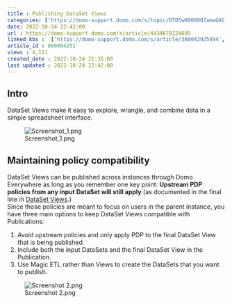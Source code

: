 ```yaml
---
title : Publishing DataSet Views
categories: ['https://domo-support.domo.com/s/topic/0TO5w000000ZamwGAC']
date: 2022-10-24 22:42:00
url : https://domo-support.domo.com/s/article/4434678124695
linked_kbs :  ['https://domo-support.domo.com/s/article/360042925494', 'https://domo-support.domo.com/s/knowledge-base', 'https://domo-support.domo.com/s/article/360043429953', 'https://domo-support.domo.com/s/article/360043429933', 'https://domo-support.domo.com/s/article/360043429693', 'https://domo-support.domo.com/s/topic/0TO5w000000ZamwGAC', 'https://domo-support.domo.com/s/article/4434678124695', 'https://domo-support.domo.com/s/article/360046074774', 'https://domo-support.domo.com/s/article/360043429913']
article_id : 000004251
views : 4,111
created_date : 2022-10-24 21:35:00
last updated : 2022-10-24 22:42:00
---
```




Intro
-----


DataSet Views make it easy to explore, wrangle, and combine data in a simple spreadsheet interface.


![Screenshot_1.png](Screenshot_1.png)


Maintaining policy compatibility
--------------------------------


DataSet Views can be published across instances through Domo Everywhere as long as you remember one key point: **Upstream PDP policies from any input DataSet will still apply** (as documented in the final line in [DataSet Views](..\dataset_views\index.md).)  
Since those policies are meant to focus on users in the parent instance, you have three main options to keep DataSet Views compatible with Publications:


1. Avoid upstream policies and only apply PDP to the final DataSet View that is being published.
2. Include both the input DataSets and the final DataSet View in the Publication.
3. Use Magic ETL rather than Views to create the DataSets that you want to publish.


![Screenshot 2.png](Screenshot 2.png)